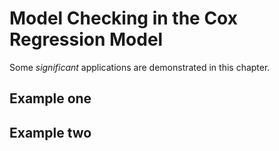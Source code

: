 # Model Checking in the Cox Regression Model

Some _significant_ applications are demonstrated in this chapter.

## Example one

## Example two
